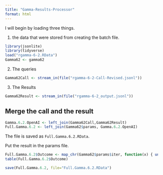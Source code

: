 ```yaml
---
title: "Gamma-Results-Processor"
format: html
---
```


I will begin by loading three things.  

1. the data that were stored from creating the batch file.

```r
library(jsonlite)
library(tidyverse)
load("rgamma-6-2.RData")
Gamma62 <- gamma62
```

2. The queries

```r
Gamma62Call <- stream_in(file("rgamma-6-2-Call-Revised.jsonl"))
```

3. The Results

```r
Gamma62Result <- stream_in(file("rgamma-6-2_output.jsonl"))
```

## Merge the call and the result

```r
Gamma.6.2.OpenAI <- left_join(Gamma62Call,Gamma62Result)
Full.Gamma.6.2 <- left_join(Gamma62$params, Gamma.6.2.OpenAI)
```

The file is saved as `Full.Gamma.6.2.RData`.

Put the result in the params file.

```r
Full.Gamma.6.2$Outcome <- map_chr(Gamma62$params$iter, function(x) { unlist(Gamma62Result$response$body$choices[[x]][[2]][2]) })
table(Full.Gamma.6.2$Outcome)
```

```r
save(Full.Gamma.6.2, file="Full.Gamma.6.2.RData")
```

